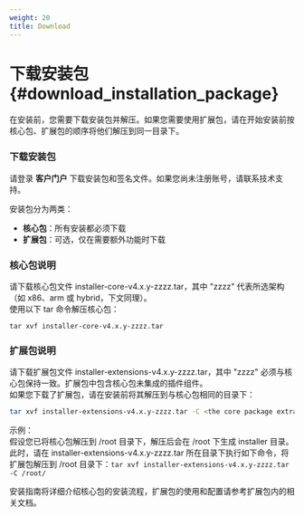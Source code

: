 ```yaml
---
weight: 20
title: Download
---
```


# 下载安装包 \{#download_installation_package}

在安装前，您需要下载安装包并解压。如果您需要使用扩展包，请在开始安装前按核心包、扩展包的顺序将他们解压到同一目录下。

<Steps>

### 下载安装包

请登录 **客户门户** 下载安装包和签名文件。如果您尚未注册账号，请联系技术支持。

安装包分为两类：
- **核心包**：所有安装都必须下载
- **扩展包**：可选，仅在需要额外功能时下载

### 核心包说明

请下载核心包文件 installer-core-v4.x.y-zzzz.tar，其中 "zzzz" 代表所选架构（如 x86、arm 或 hybrid，下文同理）。  
使用以下 tar 命令解压核心包：  
```shell
tar xvf installer-core-v4.x.y-zzzz.tar
```

### 扩展包说明

请下载扩展包文件 installer-extensions-v4.x.y-zzzz.tar，其中 "zzzz" 必须与核心包保持一致。扩展包中包含核心包未集成的插件组件。  
如果您下载了扩展包，请在安装前将其解压到与核心包相同的目录下：  
```bash
tar xvf installer-extensions-v4.x.y-zzzz.tar -C <the core package extraction directory>
```

示例：  
假设您已将核心包解压到 /root 目录下，解压后会在 /root 下生成 installer 目录。  
此时，请在 installer-extensions-v4.x.y-zzzz.tar 所在目录下执行如下命令，将扩展包解压到 /root 目录下：`tar xvf installer-extensions-v4.x.y-zzzz.tar -C /root/`  

</Steps>

安装指南将详细介绍核心包的安装流程，扩展包的使用和配置请参考扩展包内的相关文档。
